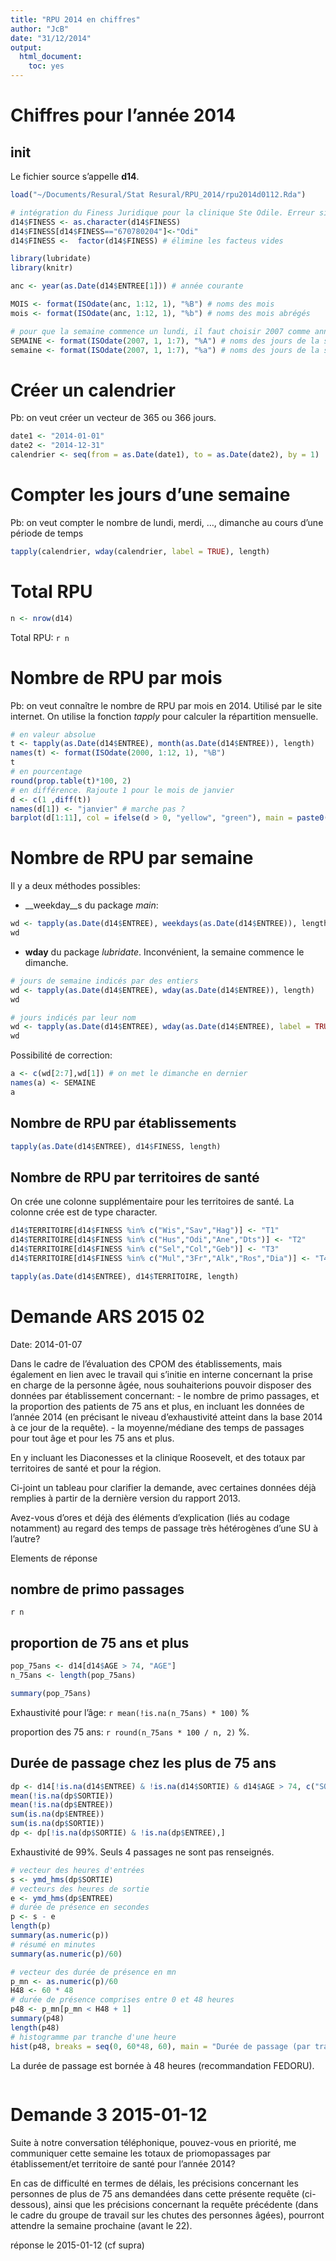 ```yaml
---
title: "RPU 2014 en chiffres"
author: "JcB"
date: "31/12/2014"
output:
  html_document:
    toc: yes
---
```


Chiffres pour l'année 2014
==========================

init
----
Le fichier source s'appelle __d14__.

```r
load("~/Documents/Resural/Stat Resural/RPU_2014/rpu2014d0112.Rda")

# intégration du Finess Juridique pour la clinique Ste Odile. Erreur signalée par Mr Nold: certains RPU de Ste Odile contiennent le Finess juridique au lieu du géographique
d14$FINESS <- as.character(d14$FINESS)
d14$FINESS[d14$FINESS=="670780204"]<-"Odi"
d14$FINESS <-  factor(d14$FINESS) # élimine les facteus vides

library(lubridate)
library(knitr)

anc <- year(as.Date(d14$ENTREE[1])) # année courante

MOIS <- format(ISOdate(anc, 1:12, 1), "%B") # noms des mois
mois <- format(ISOdate(anc, 1:12, 1), "%b") # noms des mois abrégés

# pour que la semaine commence un lundi, il faut choisir 2007 comme année de référence
SEMAINE <- format(ISOdate(2007, 1, 1:7), "%A") # noms des jours de la semaine
semaine <- format(ISOdate(2007, 1, 1:7), "%a") # noms des jours de la semaine abrégés

```

Créer un calendrier
===================

Pb: on veut créer un vecteur de 365 ou 366 jours.

```r
date1 <- "2014-01-01"
date2 <- "2014-12-31"
calendrier <- seq(from = as.Date(date1), to = as.Date(date2), by = 1)

```

Compter les jours d'une semaine
===============================

Pb: on veut compter le nombre de lundi, merdi, ..., dimanche au cours d'une période de temps

```r
tapply(calendrier, wday(calendrier, label = TRUE), length)

```



Total RPU
=========
```r
n <- nrow(d14)

```
Total RPU: `r n`

Nombre de RPU par mois
======================

Pb: on veut connaître le nombre de RPU par mois en 2014. Utilisé par le site internet. On utilise la fonction _tapply_ pour calculer la répartition mensuelle.

```r
# en valeur absolue
t <- tapply(as.Date(d14$ENTREE), month(as.Date(d14$ENTREE)), length)
names(t) <- format(ISOdate(2000, 1:12, 1), "%B")
t
# en pourcentage
round(prop.table(t)*100, 2)
# en différence. Rajoute 1 pour le mois de janvier
d <- c(1 ,diff(t))
names(d[1]) <- "janvier" # marche pas ?
barplot(d[1:11], col = ifelse(d > 0, "yellow", "green"), main = paste0("Variation du nombre de RPU en ", anc))

```

Nombre de RPU par semaine
=========================

Il y a deux méthodes possibles:

- __weekday__s du package _main_:
```r
wd <- tapply(as.Date(d14$ENTREE), weekdays(as.Date(d14$ENTREE)), length)
wd

```
- __wday__ du package _lubridate_. Inconvénient, la semaine commence le dimanche.
```r
# jours de semaine indicés par des entiers
wd <- tapply(as.Date(d14$ENTREE), wday(as.Date(d14$ENTREE)), length)
wd

# jours indicés par leur nom
wd <- tapply(as.Date(d14$ENTREE), wday(as.Date(d14$ENTREE), label = TRUE), length)
wd
```

Possibilité de correction:
```r
a <- c(wd[2:7],wd[1]) # on met le dimanche en dernier
names(a) <- SEMAINE
a

```

Nombre de RPU par établissements
--------------------------------
```r
tapply(as.Date(d14$ENTREE), d14$FINESS, length)

```

Nombre de RPU par territoires de santé
--------------------------------------
On crée une colonne supplémentaire pour les territoires de santé. La colonne crée est de type character.

```r
d14$TERRITOIRE[d14$FINESS %in% c("Wis","Sav","Hag")] <- "T1"
d14$TERRITOIRE[d14$FINESS %in% c("Hus","Odi","Ane","Dts")] <- "T2"
d14$TERRITOIRE[d14$FINESS %in% c("Sel","Col","Geb")] <- "T3"
d14$TERRITOIRE[d14$FINESS %in% c("Mul","3Fr","Alk","Ros","Dia")] <- "T4"

tapply(as.Date(d14$ENTREE), d14$TERRITOIRE, length)

```




Demande ARS 2015 02
===================

Date: 2014-01-07

Dans le cadre de l'évaluation des CPOM des établissements, mais également en lien avec le travail qui s'initie en interne concernant la prise en charge de la personne âgée, nous souhaiterions pouvoir disposer des données par établissement concernant:
- le nombre de primo passages, et la proportion des patients de 75 ans et plus, en incluant les données de l'année 2014 (en précisant le niveau d'exhaustivité atteint dans la base 2014 à ce jour de la requête).
- la moyenne/médiane des temps de passages pour tout âge et pour les 75 ans et plus.
 
En y incluant les Diaconesses et la clinique Roosevelt, et des totaux par territoires de santé et pour la région.
 
Ci-joint un tableau pour clarifier la demande, avec certaines données déjà remplies à partir de la dernière version du rapport 2013.
 
Avez-vous d'ores et déjà des éléments d'explication (liés au codage notamment) au regard des temps de passage très hétérogènes d'une SU à l'autre?

Elements de réponse

nombre de primo passages
------------------------
`r n`

proportion de 75 ans et plus
----------------------------
```r
pop_75ans <- d14[d14$AGE > 74, "AGE"]
n_75ans <- length(pop_75ans)

summary(pop_75ans)
```
Exhaustivité pour l'âge: `r mean(!is.na(n_75ans) * 100)` %

proportion des 75 ans: `r round(n_75ans * 100 / n, 2)` %.

Durée de passage chez les plus de 75 ans
----------------------------------------
```r
dp <- d14[!is.na(d14$ENTREE) & !is.na(d14$SORTIE) & d14$AGE > 74, c("SORTIE", "ENTREE", "AGE", "FINESS")]
mean(!is.na(dp$SORTIE))
mean(!is.na(dp$ENTREE))
sum(is.na(dp$ENTREE))
sum(is.na(dp$SORTIE))
dp <- dp[!is.na(dp$SORTIE) & !is.na(dp$ENTREE),]
```
Exhaustivité de 99%. Seuls 4 passages ne sont pas renseignés.

```r
# vecteur des heures d'entrées
s <- ymd_hms(dp$SORTIE)
# vecteurs des heures de sortie
e <- ymd_hms(dp$ENTREE)
# durée de présence en secondes
p <- s - e
length(p)
summary(as.numeric(p))
# résumé en minutes
summary(as.numeric(p)/60)

# vecteur des durée de présence en mn
p_mn <- as.numeric(p)/60
H48 <- 60 * 48
# durée de présence comprises entre 0 et 48 heures
p48 <- p_mn[p_mn < H48 + 1]
summary(p48)
length(p48)
# histogramme par tranche d'une heure
hist(p48, breaks = seq(0, 60*48, 60), main = "Durée de passage (par tranche d'une heure) \ndes patients de 75 ans et plus", xlab = "temps en minutes de 0 à 2880 minutes (48 heures)", ylab = "fréquence")

```
La durée de passage est bornée à 48 heures (recommandation FEDORU).

```r

```


Demande 3 2015-01-12
====================

Suite à notre conversation téléphonique, pouvez-vous en priorité, me communiquer cette semaine les totaux de priomopassages par établissement/et territoire de santé pour l'année 2014?
 
En cas de difficulté en termes de délais, les précisions concernant les personnes de plus de 75 ans demandées dans cette présente requête (ci-dessous), ainsi que les précisions concernant la requête précédente (dans le cadre du groupe de travail sur les chutes des personnes âgées), pourront attendre la semaine prochaine (avant le 22).

réponse le 2015-01-12 (cf supra)
